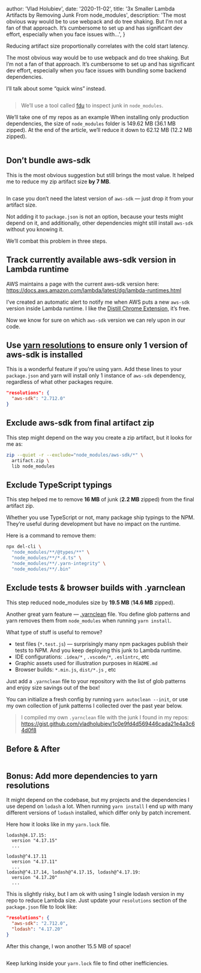 

  author: 'Vlad Holubiev',
  date: '2020-11-02',
  title: '3x Smaller Lambda Artifacts by Removing Junk From node_modules',
  description: 'The most obvious way would be to use webpack and do tree shaking. But I’m not a fan of that approach. It’s cumbersome to set up and has significant dev effort, especially when you face issues with…',
}


Reducing artifact size proportionally correlates with the cold start latency.

The most obvious way would be to use webpack and do tree shaking.
But I’m not a fan of that approach.
It’s cumbersome to set up and has significant dev effort, especially when you face issues with bundling some backend dependencies.

I’ll talk about some “quick wins” instead.

<Image src={image01} alt="" className="no-rounding"/>

> We’ll use a tool called [fdu](https://github.com/amio/flaming-disk-usage) to inspect junk in `node_modules`.

We’ll take one of my repos as an example
When installing only production dependencies, the size of `node_modules` folder is 149.62 MB (36.1 MB zipped).
At the end of the article, we’ll reduce it down to 62.12 MB (12.2 MB zipped).

<Image src={image02} alt="" className="no-rounding"/>

## Don’t bundle aws-sdk

This is the most obvious suggestion but still brings the most value.
It helped me to reduce my zip artifact size **by 7 MB**.

<Image src={image03} alt="" className="no-rounding"/>

In case you don’t need the latest version of `aws-sdk` — just drop it from your artifact size.

Not adding it to `package.json` is not an option, because your tests might depend on it,
and additionally, other dependencies might still install `aws-sdk` without you knowing it.

We’ll combat this problem in three steps.

## Track currently available aws-sdk version in Lambda runtime

AWS maintains a page with the current aws-sdk version here: https://docs.aws.amazon.com/lambda/latest/dg/lambda-runtimes.html

I’ve created an automatic alert to notify me when AWS puts a new `aws-sdk` version inside Lambda runtime.
I like the [Distill Chrome Extension](https://distill.io/), it’s free.

Now we know for sure on which `aws-sdk` version we can rely upon in our code.

## Use [yarn resolutions](https://classic.yarnpkg.com/en/docs/selective-version-resolutions/) to ensure only 1 version of aws-sdk is installed

This is a wonderful feature if you’re using yarn.
Add these lines to your `package.json` and yarn will install only 1 instance of `aws-sdk` dependency, regardless of what other packages require.

```json
"resolutions": {
  "aws-sdk": "2.712.0"
}
```

## Exclude aws-sdk from final artifact zip

This step might depend on the way you create a zip artifact, but it looks for me as:

```bash
zip --quiet -r --exclude="node_modules/aws-sdk/*" \
  artifact.zip \
  lib node_modules
```

## Exclude TypeScript typings

This step helped me to remove **16 MB** of junk (**2.2 MB** zipped) from the final artifact zip.

Whether you use TypeScript or not, many package ship typings to the NPM.
They’re useful during development but have no impact on the runtime.

Here is a command to remove them:

```bash
npx del-cli \
  "node_modules/**/@types/**" \
  "node_modules/**/*.d.ts" \
  "node_modules/**/.yarn-integrity" \
  "node_modules/**/.bin"
```

## Exclude tests & browser builds with .yarnclean

This step reduced node_modules size by **19.5 MB** (**14.6 MB** zipped).

Another great yarn feature — [.yarnclean](https://classic.yarnpkg.com/en/docs/cli/autoclean/) file.
You define glob patterns and yarn removes them from `node_modules` when running `yarn install`.

What type of stuff is useful to remove?

- test files (`*.test.js`) — surprisingly many npm packages publish their tests to NPM.
And you keep deploying this junk to Lambda runtime.
- IDE configurations: `.idea/*` , `.vscode/*`, `.eslintrc`, etc
- Graphic assets used for illustration purposes in `README.md`
- Browser builds: `*.min.js`, `dist/*.js` , etc

Just add a `.yarnclean` file to your repository with the list of glob patterns and enjoy size savings out of the box!

You can initialize a fresh config by running `yarn autoclean --init`, or use my own collection of junk patterns I collected over the past year below.

> I compiled my own `.yarnclean` file with the junk I found in my repos: https://gist.github.com/vladholubiev/1c0e9fd4d569446cada21e4a3c64d0f8

## Before & After

<Image src={image04} alt="" className="no-rounding"/>

## Bonus: Add more dependencies to yarn resolutions

It might depend on the codebase, but my projects and the dependencies I use depend on `lodash` a lot.
When running `yarn install` I end up with many different versions of `lodash` installed, which differ only by patch increment.

Here how it looks like in my `yarn.lock` file.

```
lodash@4.17.15:
  version "4.17.15"
  ...

lodash@^4.17.11
  version "4.17.11"
  ...
lodash@^4.17.14, lodash@^4.17.15, lodash@^4.17.19:
  version "4.17.20"
  ...
```

This is slightly risky, but I am ok with using 1 single lodash version in my repo to reduce Lambda size.
Just update your `resolutions` section of the `package.json` file to look like:

```json
"resolutions": {
  "aws-sdk": "2.712.0",
  "lodash": "4.17.20"
}
```

After this change, I won another 15.5 MB of space!

<Image src={image05} alt="" className="no-rounding"/>

Keep lurking inside your `yarn.lock` file to find other inefficiencies.
